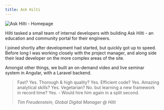 ```yaml
---
title: Ask Hilti
---
```


<Browser url="https://ask.hilti.co.uk/">
    <Image src={homepage} alt="Ask Hilti - Homepage" client:visible />
</Browser>

Hilti tasked a small team of internal developers with building Ask Hilti - an education and community portal
for their engineers.

I joined shortly after development had started, but quickly got up to speed. Before long I was working closely with
the project manager, and along side their lead developer on the more complex areas of the site.

Amongst other things, we built an on-demand video and live seminar system in Angular, with a Laravel backend.

> Fast? Yes. Thorough & high quality? Yes. Efficient code? Yes. Amazing analytical skills? Yes. Vegetarian? No. but learning a new framework in record time? Yes. - Would hire him again in a split second.
>
> <div><cite>Tim Freudenstein, Global Digital Manager @ Hilti</cite></div>
